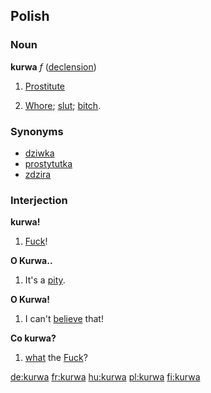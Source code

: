 ==Polish==

===Noun===
'''kurwa''' ''f'' ([[Wiktionary Appendix:Polish hard feminine noun declension|declension]])

# [[prostitute|Prostitute]]
# {{context|offensive}} [[whore|Whore]]; [[slut]]; [[bitch]].

===Synonyms===
*[[dziwka]]
*[[prostytutka]]
*[[zdzira]]

===Interjection===
'''kurwa!'''

# [[fuck|Fuck]]!

<!--These need to be moved to the respective pages-->

'''O Kurwa..'''

# It's a [[pity]].

'''O Kurwa!'''

# I can't [[believe]] that!

'''Co kurwa?'''

# [[What|what]] the [[fuck|Fuck]]?

[[de:kurwa]]
[[fr:kurwa]]
[[hu:kurwa]]
[[pl:kurwa]]
[[fi:kurwa]]